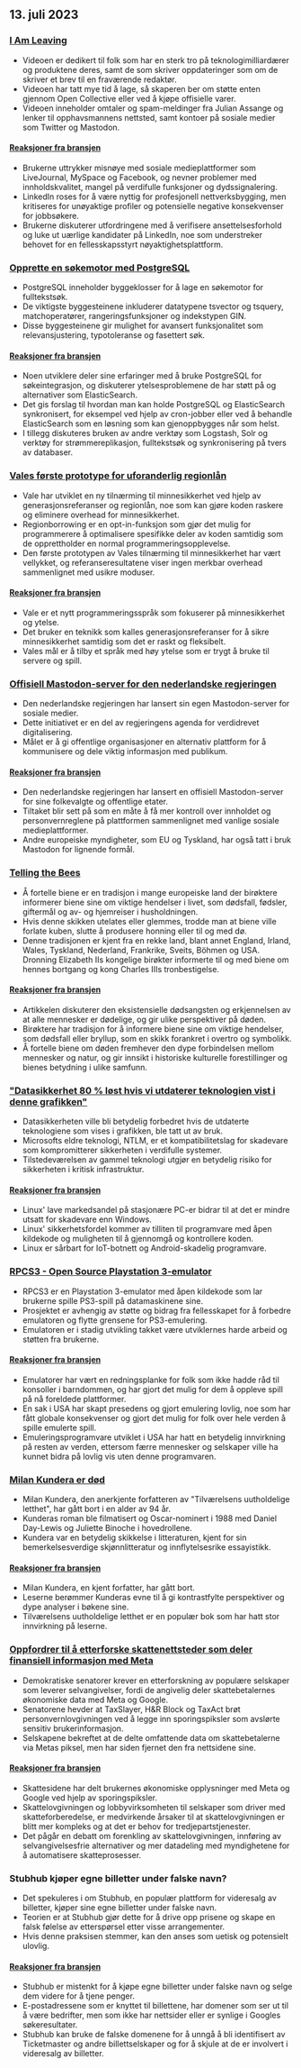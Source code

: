 

<CallToAction />

<Steps>

## 13. juli 2023

### [I Am Leaving](https://briefs.video/videos/i-am-leaving/)

- Videoen er dedikert til folk som har en sterk tro på teknologimilliardærer og produktene deres, samt de som skriver oppdateringer som om de skriver et brev til en fraværende redaktør.
- Videoen har tatt mye tid å lage, så skaperen ber om støtte enten gjennom Open Collective eller ved å kjøpe offisielle varer.
- Videoen inneholder omtaler og spam-meldinger fra Julian Assange og lenker til opphavsmannens nettsted, samt kontoer på sosiale medier som Twitter og Mastodon.

#### [Reaksjoner fra bransjen](http://news.ycombinator.com/item?id=36691867)

- Brukerne uttrykker misnøye med sosiale medieplattformer som LiveJournal, MySpace og Facebook, og nevner problemer med innholdskvalitet, mangel på verdifulle funksjoner og dydssignalering.
- LinkedIn roses for å være nyttig for profesjonell nettverksbygging, men kritiseres for unøyaktige profiler og potensielle negative konsekvenser for jobbsøkere.
- Brukerne diskuterer utfordringene med å verifisere ansettelsesforhold og luke ut uærlige kandidater på LinkedIn, noe som understreker behovet for en fellesskapsstyrt nøyaktighetsplattform.

### [Opprette en søkemotor med PostgreSQL](https://xata.io/blog/postgres-full-text-search-engine)

- PostgreSQL inneholder byggeklosser for å lage en søkemotor for fulltekstsøk.
- De viktigste byggesteinene inkluderer datatypene tsvector og tsquery, matchoperatører, rangeringsfunksjoner og indekstypen GIN.
- Disse byggesteinene gir mulighet for avansert funksjonalitet som relevansjustering, typotoleranse og fasettert søk.

#### [Reaksjoner fra bransjen](http://news.ycombinator.com/item?id=36699016)

- Noen utviklere deler sine erfaringer med å bruke PostgreSQL for søkeintegrasjon, og diskuterer ytelsesproblemene de har støtt på og alternativer som ElasticSearch.
- Det gis forslag til hvordan man kan holde PostgreSQL og ElasticSearch synkronisert, for eksempel ved hjelp av cron-jobber eller ved å behandle ElasticSearch som en løsning som kan gjenoppbygges når som helst.
- I tillegg diskuteres bruken av andre verktøy som Logstash, Solr og verktøy for strømmereplikasjon, fulltekstsøk og synkronisering på tvers av databaser.

### [Vales første prototype for uforanderlig regionlån](https://verdagon.dev/blog/first-regions-prototype)

- Vale har utviklet en ny tilnærming til minnesikkerhet ved hjelp av generasjonsreferanser og regionlån, noe som kan gjøre koden raskere og eliminere overhead for minnesikkerhet.
- Regionborrowing er en opt-in-funksjon som gjør det mulig for programmerere å optimalisere spesifikke deler av koden samtidig som de opprettholder en normal programmeringsopplevelse.
- Den første prototypen av Vales tilnærming til minnesikkerhet har vært vellykket, og referanseresultatene viser ingen merkbar overhead sammenlignet med usikre moduser.

#### [Reaksjoner fra bransjen](http://news.ycombinator.com/item?id=36690556)

- Vale er et nytt programmeringsspråk som fokuserer på minnesikkerhet og ytelse.
- Det bruker en teknikk som kalles generasjonsreferanser for å sikre minnesikkerhet samtidig som det er raskt og fleksibelt.
- Vales mål er å tilby et språk med høy ytelse som er trygt å bruke til servere og spill.

### [Offisiell Mastodon-server for den nederlandske regjeringen](https://social.overheid.nl/@avhuffelen/110700825255524685)

- Den nederlandske regjeringen har lansert sin egen Mastodon-server for sosiale medier.
- Dette initiativet er en del av regjeringens agenda for verdidrevet digitalisering.
- Målet er å gi offentlige organisasjoner en alternativ plattform for å kommunisere og dele viktig informasjon med publikum.

#### [Reaksjoner fra bransjen](http://news.ycombinator.com/item?id=36695635)

- Den nederlandske regjeringen har lansert en offisiell Mastodon-server for sine folkevalgte og offentlige etater.
- Tiltaket blir sett på som en måte å få mer kontroll over innholdet og personvernreglene på plattformen sammenlignet med vanlige sosiale medieplattformer.
- Andre europeiske myndigheter, som EU og Tyskland, har også tatt i bruk Mastodon for lignende formål.

### [Telling the Bees](https://en.wikipedia.org/wiki/Telling_the_bees)

- Å fortelle biene er en tradisjon i mange europeiske land der birøktere informerer biene sine om viktige hendelser i livet, som dødsfall, fødsler, giftermål og av- og hjemreiser i husholdningen.
- Hvis denne skikken utelates eller glemmes, trodde man at biene ville forlate kuben, slutte å produsere honning eller til og med dø.
- Denne tradisjonen er kjent fra en rekke land, blant annet England, Irland, Wales, Tyskland, Nederland, Frankrike, Sveits, Böhmen og USA. Dronning Elizabeth IIs kongelige birøkter informerte til og med biene om hennes bortgang og kong Charles IIIs tronbestigelse.

#### [Reaksjoner fra bransjen](http://news.ycombinator.com/item?id=36699327)

- Artikkelen diskuterer den eksistensielle dødsangsten og erkjennelsen av at alle mennesker er dødelige, og gir ulike perspektiver på døden.
- Birøktere har tradisjon for å informere biene sine om viktige hendelser, som dødsfall eller bryllup, som en skikk forankret i overtro og symbolikk.
- Å fortelle biene om døden fremhever den dype forbindelsen mellom mennesker og natur, og gir innsikt i historiske kulturelle forestillinger og bienes betydning i ulike samfunn.

### ["Datasikkerhet 80 % løst hvis vi utdaterer teknologien vist i denne grafikken"](https://twitter.com/matthew_d_green/status/1679135426806784004)

- Datasikkerheten ville bli betydelig forbedret hvis de utdaterte teknologiene som vises i grafikken, ble tatt ut av bruk.
- Microsofts eldre teknologi, NTLM, er et kompatibilitetslag for skadevare som kompromitterer sikkerheten i verdifulle systemer.
- Tilstedeværelsen av gammel teknologi utgjør en betydelig risiko for sikkerheten i kritisk infrastruktur.

#### [Reaksjoner fra bransjen](http://news.ycombinator.com/item?id=36696127)

- Linux' lave markedsandel på stasjonære PC-er bidrar til at det er mindre utsatt for skadevare enn Windows.
- Linux' sikkerhetsfordel kommer av tilliten til programvare med åpen kildekode og muligheten til å gjennomgå og kontrollere koden.
- Linux er sårbart for IoT-botnett og Android-skadelig programvare.

### [RPCS3 - Open Source Playstation 3-emulator](https://rpcs3.net/)

- RPCS3 er en Playstation 3-emulator med åpen kildekode som lar brukerne spille PS3-spill på datamaskinene sine.
- Prosjektet er avhengig av støtte og bidrag fra fellesskapet for å forbedre emulatoren og flytte grensene for PS3-emulering.
- Emulatoren er i stadig utvikling takket være utviklernes harde arbeid og støtten fra brukerne.

#### [Reaksjoner fra bransjen](http://news.ycombinator.com/item?id=36690498)

- Emulatorer har vært en redningsplanke for folk som ikke hadde råd til konsoller i barndommen, og har gjort det mulig for dem å oppleve spill på nå foreldede plattformer.
- En sak i USA har skapt presedens og gjort emulering lovlig, noe som har fått globale konsekvenser og gjort det mulig for folk over hele verden å spille emulerte spill.
- Emuleringsprogramvare utviklet i USA har hatt en betydelig innvirkning på resten av verden, ettersom færre mennesker og selskaper ville ha kunnet bidra på lovlig vis uten denne programvaren.

### [Milan Kundera er død](https://variety.com/2023/film/global/milan-kundera-the-unbearable-lightness-of-being-dies-dead-1235667595/)

- Milan Kundera, den anerkjente forfatteren av "Tilværelsens uutholdelige letthet", har gått bort i en alder av 94 år.
- Kunderas roman ble filmatisert og Oscar-nominert i 1988 med Daniel Day-Lewis og Juliette Binoche i hovedrollene.
- Kundera var en betydelig skikkelse i litteraturen, kjent for sin bemerkelsesverdige skjønnlitteratur og innflytelsesrike essayistikk.

#### [Reaksjoner fra bransjen](http://news.ycombinator.com/item?id=36692962)

- Milan Kundera, en kjent forfatter, har gått bort.
- Leserne berømmer Kunderas evne til å gi kontrastfylte perspektiver og dype analyser i bøkene sine.
- Tilværelsens uutholdelige letthet er en populær bok som har hatt stor innvirkning på leserne.

### [Oppfordrer til å etterforske skattenettsteder som deler finansiell informasjon med Meta](https://www.theverge.com/2023/7/12/23791496/meta-google-tax-filing-warren-sanders-pixel)

- Demokratiske senatorer krever en etterforskning av populære selskaper som leverer selvangivelser, fordi de angivelig deler skattebetalernes økonomiske data med Meta og Google.
- Senatorene hevder at TaxSlayer, H&R Block og TaxAct brøt personvernlovgivningen ved å legge inn sporingspiksler som avslørte sensitiv brukerinformasjon.
- Selskapene bekreftet at de delte omfattende data om skattebetalerne via Metas piksel, men har siden fjernet den fra nettsidene sine.

#### [Reaksjoner fra bransjen](http://news.ycombinator.com/item?id=36693994)

- Skattesidene har delt brukernes økonomiske opplysninger med Meta og Google ved hjelp av sporingspiksler.
- Skattelovgivningen og lobbyvirksomheten til selskaper som driver med skatteforberedelse, er medvirkende årsaker til at skattelovgivningen er blitt mer kompleks og at det er behov for tredjepartstjenester.
- Det pågår en debatt om forenkling av skattelovgivningen, innføring av selvangivelsesfrie alternativer og mer datadeling med myndighetene for å automatisere skatteprosesser.

### Stubhub kjøper egne billetter under falske navn?

- Det spekuleres i om Stubhub, en populær plattform for videresalg av billetter, kjøper sine egne billetter under falske navn.
- Teorien er at Stubhub gjør dette for å drive opp prisene og skape en falsk følelse av etterspørsel etter visse arrangementer.
- Hvis denne praksisen stemmer, kan den anses som uetisk og potensielt ulovlig.

#### [Reaksjoner fra bransjen](http://news.ycombinator.com/item?id=36695633)

- Stubhub er mistenkt for å kjøpe egne billetter under falske navn og selge dem videre for å tjene penger.
- E-postadressene som er knyttet til billettene, har domener som ser ut til å være bedrifter, men som ikke har nettsider eller er synlige i Googles søkeresultater.
- Stubhub kan bruke de falske domenene for å unngå å bli identifisert av Ticketmaster og andre billettselskaper og for å skjule at de er involvert i videresalg av billetter.

</Steps>
